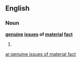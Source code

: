 ==English==

===Noun===
'''[[genuine]] [[issue]]s of [[material]] [[fact]]'''

# {{plural of|[[genuine issue of material fact]]}}

[[ar:genuine issues of material fact]]